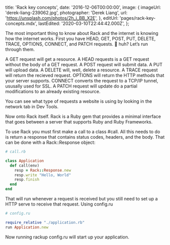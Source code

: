 
  title: 'Rack key concepts',
  date: '2016-12-06T00:00:00',
  image: {
    imageUrl: 'derek-liang-239062.jpg',
    photographer: 'Derek Liang',
    url: 'https://unsplash.com/photos/2h_i_BB_X2E',
  },
  editUrl: 'pages/rack-key-concepts.mdx',
  lastEdited: '2020-03-10T22:44:42.000Z',
};

The most important thing to know about Rack and the internet is knowing how the
internet works. First you have HEAD, GET, POST, PUT, DELETE, TRACE, OPTIONS,
CONNECT, and PATCH requests. 🤔 huh? Let’s run through them.

A GET request will get a resource. A HEAD requests is a GET request without the
body of a GET request. A POST request will submit data. A PUT will upload data.
A DELETE will, well, delete a resource. A TRACE request will return the recieved
request. OPTIONS will return the HTTP methods that your server supports. CONNECT
converts the request to a TCP/IP tunnel, ususally used for SSL. A PATCH request
will update do a partial modifications to an already existing resource.

You can see what type of requests a website is using by looking in the network
tab in Dev Tools.

Now onto Rack itself. Rack is a Ruby gem that provides a minimal interface that
goes between a server that supports Ruby and Ruby Frameworks.

To use Rack you must first make a call to a class #call. All this needs to do is
return a response that contains status codes, headers, and the body. That can be
done with a Rack::Response object:

```ruby
# call.rb

class Application
  def call(env)
    resp = Rack::Response.new
    resp.write "Hello, World"
    resp.finish
  end
end
```

That will run whenever a request is received but you still need to set up a HTTP
serve to receive that request. Using config.ru

```ruby
# config.ru

require_relative "./application.rb"
run Application.new
```

Now running rackup config.ru will start up your application.

